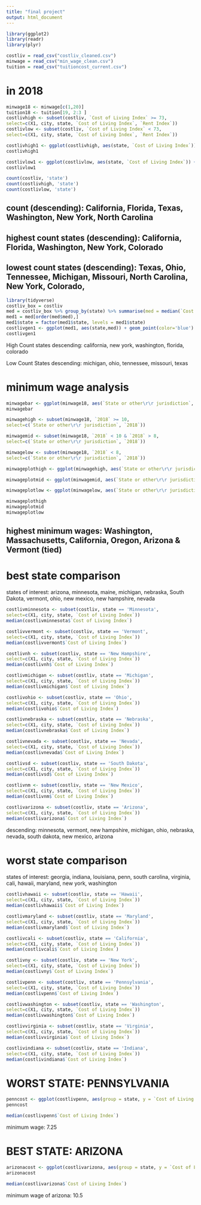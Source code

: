 ```yaml
---
title: "final project"
output: html_document
---
```

```r
library(ggplot2)
library(readr)
library(plyr)
```

```r
costliv = read_csv("costliv_cleaned.csv")
minwage = read_csv("min_wage_clean.csv")
tuition = read_csv("tuitioncost_current.csv")
```

# in 2018

```r
minwage18 <- minwage[c(1,20)]
tuition18 <- tuition[19, 2:3 ] 
costlivhigh <- subset(costliv, `Cost of Living Index` >= 73,
select=c(X1, city, state, `Cost of Living Index`, `Rent Index`))
costlivlow <- subset(costliv, `Cost of Living Index` < 73,
select=c(X1, city, state, `Cost of Living Index`, `Rent Index`))
```

```r
costlivhigh1 <- ggplot(costlivhigh, aes(state, `Cost of Living Index`)) + geom_point(alpha= 0.3) + theme(axis.text.x = element_text(angle = 90))
costlivhigh1

costlivlow1 <- ggplot(costlivlow, aes(state, `Cost of Living Index`)) + geom_point(alpha= 0.3) + theme(axis.text.x = element_text(angle = 90))
costlivlow1
```

```r
count(costliv, 'state')
count(costlivhigh, 'state')
count(costlivlow, 'state')
```

## count (descending): California, Florida, Texas, Washington, New York, North Carolina
## highest count states (descending): California, Florida, Washington, New York, Colorado
## lowest count states (descending): Texas, Ohio, Tennessee, Michigan, Missouri, North Carolina, New York, Colorado, 

```r
library(tidyverse)
costliv_box = costliv
med = costliv_box %>% group_by(state) %>% summarise(med = median(`Cost of Living Index`))
med1 = med[order(med$med),]
med1$state = factor(med1$state, levels = med1$state)
costlivgen1 <- ggplot(med1, aes(state,med)) + geom_point(color='blue') + theme(axis.text.x = element_text(angle = 90))
costlivgen1
```
High Count states
descending: california, new york, washington, florida, colorado

Low Count States
descending: michigan, ohio, tennessee, missouri, texas

# minimum wage analysis

```r
minwagebar <- ggplot(minwage18, aes(`State or other\r\r jurisdiction`, `2018`)) + geom_point(stat = "identity")+ theme(axis.text.x = element_text(angle = 90))
minwagebar
```

```r
minwagehigh <- subset(minwage18, `2018` >= 10,
select=c(`State or other\r\r jurisdiction`, `2018`))

minwagemid <- subset(minwage18, `2018` < 10 & `2018` > 8,
select=c(`State or other\r\r jurisdiction`, `2018`))

minwagelow <- subset(minwage18, `2018` < 8,
select=c(`State or other\r\r jurisdiction`, `2018`))
```

```r
minwageplothigh <- ggplot(minwagehigh, aes(`State or other\r\r jurisdiction`, `2018`)) + geom_point(stat = "identity")+ theme(axis.text.x = element_text(angle = 90)) + labs(title = "Minimum Wage Over $10/hr by State")

minwageplotmid <- ggplot(minwagemid, aes(`State or other\r\r jurisdiction`, `2018`)) + geom_point(stat = "identity")+ theme(axis.text.x = element_text(angle = 90))+ labs(title = "Minimum Wage Between $10-$8/hr by State")

minwageplotlow <- ggplot(minwagelow, aes(`State or other\r\r jurisdiction`, `2018`)) + geom_point(stat = "identity")+ theme(axis.text.x = element_text(angle = 90)) + labs(title = "Minimum Wage Under $8/hr by State")

minwageplothigh
minwageplotmid
minwageplotlow
```

## highest minimum wages: Washington, Massachusetts, California, Oregon, Arizona & Vermont (tied)

# best state comparison
states of interest: arizona, minnesota, maine, michigan, nebraska, South Dakota, vermont,  ohio, new mexico, new hampshire, nevada
```r
costlivminnesota <- subset(costliv, state == 'Minnesota',
select=c(X1, city, state, `Cost of Living Index`))
median(costlivminnesota$`Cost of Living Index`)

costlivvermont <- subset(costliv, state == 'Vermont',
select=c(X1, city, state, `Cost of Living Index`))
median(costlivvermont$`Cost of Living Index`)

costlivnh <- subset(costliv, state == 'New Hampshire',
select=c(X1, city, state, `Cost of Living Index`))
median(costlivnh$`Cost of Living Index`)

costlivmichigan <- subset(costliv, state == 'Michigan',
select=c(X1, city, state, `Cost of Living Index`))
median(costlivmichigan$`Cost of Living Index`)

costlivohio <- subset(costliv, state == 'Ohio',
select=c(X1, city, state, `Cost of Living Index`))
median(costlivohio$`Cost of Living Index`)

costlivnebraska <- subset(costliv, state == 'Nebraska',
select=c(X1, city, state, `Cost of Living Index`))
median(costlivnebraska$`Cost of Living Index`)

costlivnevada <- subset(costliv, state == 'Nevada',
select=c(X1, city, state, `Cost of Living Index`))
median(costlivnevada$`Cost of Living Index`)

costlivsd <- subset(costliv, state == 'South Dakota',
select=c(X1, city, state, `Cost of Living Index`))
median(costlivsd$`Cost of Living Index`)

costlivnm <- subset(costliv, state == 'New Mexico',
select=c(X1, city, state, `Cost of Living Index`))
median(costlivnm$`Cost of Living Index`)

costlivarizona <- subset(costliv, state == 'Arizona',
select=c(X1, city, state, `Cost of Living Index`))
median(costlivarizona$`Cost of Living Index`)
```
descending: minnesota, vermont, new hampshire, michigan, ohio, nebraska, nevada, south dakota, new mexico, arizona

# worst state comparison
states of interest: georgia, indiana, louisiana, penn, south carolina, virginia, cali, hawaii, maryland, new york, washington

```r
costlivhawaii <- subset(costliv, state == 'Hawaii',
select=c(X1, city, state, `Cost of Living Index`))
median(costlivhawaii$`Cost of Living Index`)

costlivmaryland <- subset(costliv, state == 'Maryland',
select=c(X1, city, state, `Cost of Living Index`))
median(costlivmaryland$`Cost of Living Index`)

costlivcali <- subset(costliv, state == 'California',
select=c(X1, city, state, `Cost of Living Index`))
median(costlivcali$`Cost of Living Index`)

costlivny <- subset(costliv, state == 'New York',
select=c(X1, city, state, `Cost of Living Index`))
median(costlivny$`Cost of Living Index`)

costlivpenn <- subset(costliv, state == 'Pennsylvania',
select=c(X1, city, state, `Cost of Living Index`))
median(costlivpenn$`Cost of Living Index`)

costlivwashington <- subset(costliv, state == 'Washington',
select=c(X1, city, state, `Cost of Living Index`))
median(costlivwashington$`Cost of Living Index`)

costlivvirginia <- subset(costliv, state == 'Virginia',
select=c(X1, city, state, `Cost of Living Index`))
median(costlivvirginia$`Cost of Living Index`)

costlivindiana <- subset(costliv, state == 'Indiana',
select=c(X1, city, state, `Cost of Living Index`))
median(costlivindiana$`Cost of Living Index`)
```


# WORST STATE: PENNSYLVANIA
```r
penncost <- ggplot(costlivpenn, aes(group = state, y = `Cost of Living Index`)) + geom_boxplot()
penncost

median(costlivpenn$`Cost of Living Index`)
```
minimum wage: 7.25


# BEST STATE: ARIZONA
```r
arizonacost <- ggplot(costlivarizona, aes(group = state, y = `Cost of Living Index`)) + geom_boxplot()
arizonacost

median(costlivarizona$`Cost of Living Index`)
```
minimum wage of arizona: 10.5

